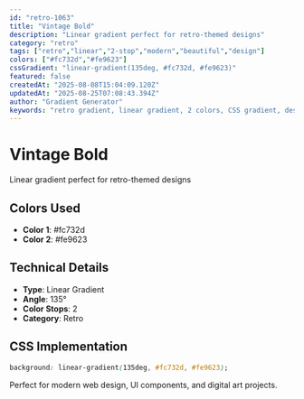 ```yaml
---
id: "retro-1063"
title: "Vintage Bold"
description: "Linear gradient perfect for retro-themed designs"
category: "retro"
tags: ["retro","linear","2-stop","modern","beautiful","design"]
colors: ["#fc732d","#fe9623"]
cssGradient: "linear-gradient(135deg, #fc732d, #fe9623)"
featured: false
createdAt: "2025-08-08T15:04:09.120Z"
updatedAt: "2025-08-25T07:08:43.394Z"
author: "Gradient Generator"
keywords: "retro gradient, linear gradient, 2 colors, CSS gradient, design, #fc732d, #fe9623"
---
```


# Vintage Bold

Linear gradient perfect for retro-themed designs

## Colors Used
- **Color 1**: #fc732d
- **Color 2**: #fe9623

## Technical Details
- **Type**: Linear Gradient
- **Angle**: 135°
- **Color Stops**: 2
- **Category**: Retro

## CSS Implementation
```css
background: linear-gradient(135deg, #fc732d, #fe9623);
```

Perfect for modern web design, UI components, and digital art projects.
